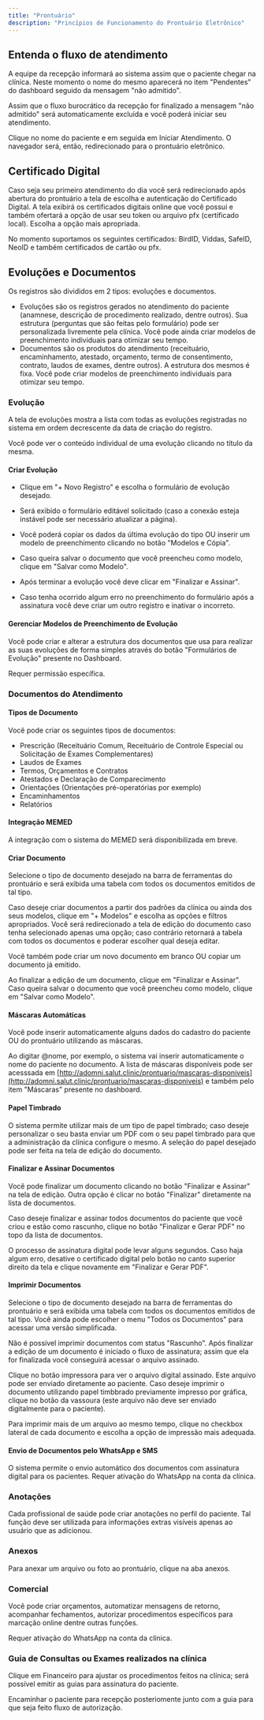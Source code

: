 ```yaml
---
title: "Prontuário"
description: "Princípios de Funcionamento do Prontuário Eletrônico"
---
```


## Entenda o fluxo de atendimento

A equipe da recepção informará ao sistema assim que o paciente chegar na clínica. Neste momento o nome do mesmo aparecerá no item "Pendentes" do dashboard seguido da mensagem "não admitido".

Assim que o fluxo burocrático da recepção for finalizado a mensagem "não admitido" será automaticamente excluída e você poderá iniciar seu atendimento.

Clique no nome do paciente e em seguida em Iniciar Atendimento. O navegador será, então, redirecionado para o prontuário eletrônico.

## Certificado Digital

Caso seja seu primeiro atendimento do dia você será redirecionado após abertura do prontuário a tela de escolha e autenticação do Certificado Digital. A tela exibirá os certificados digitais online que você possui e também ofertará a opção de usar seu token ou arquivo pfx (certificado local). Escolha a opção mais apropriada.

No momento suportamos os seguintes certificados: BirdID, Viddas, SafeID, NeoID e também certificados de cartão ou pfx. 

## Evoluções e Documentos

Os registros são divididos em 2 tipos: evoluções e documentos.

* Evoluções são os registros gerados no atendimento do paciente (anamnese, descrição de procedimento realizado, dentre outros). Sua estrutura (perguntas que são feitas pelo formulário) pode ser personalizada livremente pela clínica. Você pode ainda criar modelos de preenchimento individuais para otimizar seu tempo.
* Documentos são os produtos do atendimento (receituário, encaminhamento, atestado, orçamento, termo de consentimento, contrato, laudos de exames, dentre outros). A estrutura dos mesmos é fixa. Você pode  criar modelos de preenchimento individuais para otimizar seu tempo.

### Evolução

A tela de evoluções mostra a lista com todas as evoluções registradas no sistema em ordem decrescente da data de criação do registro.

Você pode ver o conteúdo individual de uma evolução clicando no título da mesma.

#### Criar Evolução
* Clique em "+ Novo Registro" e escolha o formulário de evolução desejado.

* Será exibido o formulário editável solicitado (caso a conexão esteja instável pode ser necessário atualizar a página).

* Você poderá copiar os dados da última evolução do tipo OU inserir um modelo de preenchimento clicando no botão "Modelos e Cópia".

* Caso queira salvar o documento que você preencheu como modelo, clique em "Salvar como Modelo".

* Após terminar a evolução você deve clicar em "Finalizar e Assinar".

* Caso tenha ocorrido algum erro no preenchimento do formulário após a assinatura você deve criar um outro registro e inativar o incorreto.

#### Gerenciar Modelos de Preenchimento de Evolução

Você pode criar e alterar a estrutura dos documentos que usa para realizar as suas evoluções de forma simples através do botão "Formulários de Evolução" presente no Dashboard.

<Info>Requer permissão específica.</Info>

### Documentos do Atendimento

#### Tipos de Documento
Você pode criar os seguintes tipos de documentos:

- Prescrição (Receituário Comum, Receituário de Controle Especial ou Solicitação de Exames Complementares)
- Laudos de Exames
- Termos, Orçamentos e Contratos
- Atestados e Declaração de Comparecimento
- Orientações (Orientações pré-operatórias por exemplo)
- Encaminhamentos
- Relatórios

#### Integração MEMED

A integração com o sistema do MEMED será disponibilizada em breve.

#### Criar Documento

Selecione o tipo de documento desejado na barra de ferramentas do prontuário e será exibida uma tabela com todos os documentos emitidos de tal tipo.

Caso deseje criar documentos a partir dos padrões da clínica ou ainda dos seus modelos, clique em "+ Modelos" e escolha as opções e filtros apropriados. Você será redirecionado a tela de edição do documento caso tenha selecionado apenas uma opção; caso contrário retornará a tabela com todos os documentos e poderar escolher qual deseja editar.

Você também pode criar um novo documento em branco OU copiar um documento já emitido.

Ao finalizar a edição de um documento, clique em "Finalizar e Assinar". Caso queira salvar o documento que você preencheu como modelo, clique em "Salvar como Modelo".

#### Máscaras Automáticas

Você pode inserir automaticamente alguns dados do cadastro do paciente OU do prontuário utilizando as máscaras.

Ao digitar @nome, por exemplo, o sistema vai inserir automaticamente o nome do paciente no documento. A lista de máscaras disponíveis pode ser acesssada em [http://adomni.salut.clinic/prontuario/mascaras-disponiveis](http://adomni.salut.clinic/prontuario/mascaras-disponiveis) e também pelo item "Máscaras" presente no dashboard.

#### Papel Timbrado

O sistema permite utilizar mais de um tipo de papel timbrado; caso deseje personalizar o seu basta enviar um PDF com o seu papel timbrado para que a administração da clínica configure o mesmo. A seleção do papel desejado pode ser feita na tela de edição do documento.

#### Finalizar e Assinar Documentos

Você pode finalizar um documento clicando no botão "Finalizar e Assinar" na tela de edição. Outra opção é clicar no botão "Finalizar" diretamente na lista de documentos.

Caso deseje finalizar e assinar todos documentos do paciente que você criou e estão como rascunho, clique no botão "Finalizar e Gerar PDF" no topo da lista de documentos.

<Warning>O processo de assinatura digital pode levar alguns segundos. Caso haja algum erro, desative o certificado digital pelo botão no canto superior direito da tela e clique novamente em "Finalizar e Gerar PDF".</Warning>

#### Imprimir Documentos

Selecione o tipo de documento desejado na barra de ferramentas do prontuário e será exibida uma tabela com todos os documentos emitidos de tal tipo. Você ainda pode escolher o menu "Todos os Documentos" para acessar uma versão simplificada.

Não é possível imprimir documentos com status "Rascunho". Após finalizar a edição de um documento é iniciado o fluxo de assinatura; assim que ela for finalizada você conseguirá acessar o arquivo assinado.

Clique no botão impressora para ver o arquivo digital assinado. Este arquivo pode ser enviado diretamente ao paciente. Caso deseje imprimir o documento utilizando papel timbbrado previamente impresso por gráfica, clique no botão da vassoura (este arquivo não deve ser enviado digitalmente para o paciente).

Para imprimir mais de um arquivo ao mesmo tempo, clique no checkbox lateral de cada documento e escolha a opção de impressão mais adequada.

#### Envio de Documentos pelo WhatsApp e SMS

O sistema permite o envio automático dos documentos com assinatura digital para os pacientes. 
<Warning>Requer ativação do WhatsApp na conta da clínica.</Warning>

### Anotações

Cada profissional de saúde pode criar anotações no perfil do paciente. Tal função deve ser utilizada para informações extras visíveis apenas ao usuário que as adicionou.

### Anexos

Para anexar um arquivo ou foto ao prontuário, clique na aba anexos.

### Comercial

Você pode criar orçamentos, automatizar mensagens de retorno, acompanhar fechamentos, autorizar procedimentos específicos para marcação online dentre outras funções.

<Warning>Requer ativação do WhatsApp na conta da clínica.</Warning>

### Guia de Consultas ou Exames realizados na clínica
Clique em Financeiro para ajustar os procedimentos feitos na clínica; será possível emitir as guias para assinatura do paciente. 

<Warning>Encaminhar o paciente para recepção posteriomente junto com a guia para que seja feito fluxo de autorização.</Warning>